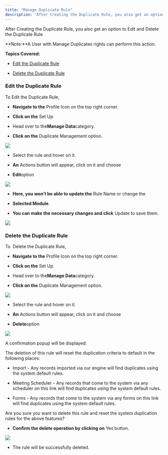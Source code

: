 ```yaml
---
title: "Manage Duplicate Rule"
description: "After Creating the Duplicate Rule, you also get an option to Edit and Delete the Duplicate Rule"
---
```


After Creating the Duplicate Rule, you also get an option to Edit and Delete the Duplicate Rule

<Note>
**Note:**A User with Manage Duplicates rights can perform this action.

</Note>

**Topics Covered:**

* [Edit the Duplicate Rule](https://support.salesmate.io/hc/en-us/articles/35709100249497-Manage-Duplicate-Rule#h_01J6Y401CN4SWYTXQJJT6EA44F)

* [Delete the Duplicate Rule](https://support.salesmate.io/hc/en-us/articles/35709100249497-Manage-Duplicate-Rule#h_01J6Y6ZRD0XBSJXTB5HARB6A35)

### Edit the Duplicate Rule

To Edit the Duplicate Rule,

* **Navigate to the** Profile Icon on the top right corner.

* **Click on the** Set Up.

* Head over to the**Manage Data**category.

* **Click on the** Duplicate Management option.

![](./images/mceclip0.png)

* Select the rule and hover on it.

* **An** Actions button will appear, click on it and choose

* **Edit**option

![](./images/mceclip0.png)

* **Here, you won’t be able to update the** Rule Name or change the

* **Selected Module**.

* **You can make the necessary changes and click** Update to save them.

![](./images/mceclip1.png)

### Delete the Duplicate Rule

To  Delete the Duplicate Rule,

* **Navigate to the** Profile Icon on the top right corner.

* **Click on the** Set Up.

* Head over to the**Manage Data**category.

* **Click on the** Duplicate Management option.

![](./images/mceclip0.png)

* Select the rule and hover on it.

* **An** Actions button will appear, click on it and choose

* **Delete**option

![](./images/mceclip2.png)

A confirmation popup will be displayed:

The deletion of this rule will reset the duplication criteria to default in the following places:

* Import - Any records imported via our engine will find duplicates using the system default rules.

* Meeting Scheduler - Any records that come to the system via any scheduler on this link will find duplicates using the system default rules.

* Forms - Any records that come to the system via any forms on this link will find duplicates using the system default rules.

Are you sure you want to delete this rule and reset the system duplication rules for the above features?

* **Confirm the delete operation by clicking on** Yes button.

![](./images/mceclip3.png)

* The rule will be successfully deleted.
